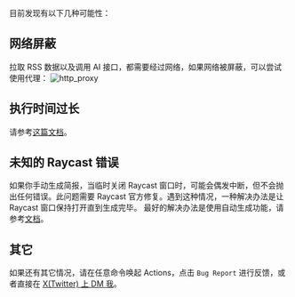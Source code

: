 目前发现有以下几种可能性：

## 网络屏蔽

拉取 RSS 数据以及调用 AI 接口，都需要经过网络，如果网络被屏蔽，可以尝试使用代理：
![http_proxy](https://tidyread.s3.us-west-2.amazonaws.com/http_proxy.png)

## 执行时间过长

请参考[这篇文档](/zh-CN/docs/use-like-a-pro#如何让简报更快地生成)。

## 未知的 Raycast 错误

如果你手动生成简报，当临时关闭 Raycast 窗口时，可能会偶发中断，但不会抛出任何错误。此问题需要 Raycast 官方修复。遇到这种情况，一种解决办法是让 Raycast 窗口保持打开直到生成完毕。
最好的解决办法是使用自动生成功能，请参考[文档](/zh-CN/docs/automate-daily-digest)。

## 其它

如果还有其它情况，请在任意命令唤起 Actions，点击 `Bug Report` 进行反馈，或者直接在 [X(Twitter) 上 DM 我](https://x.com/jaredliu_bravo)。
